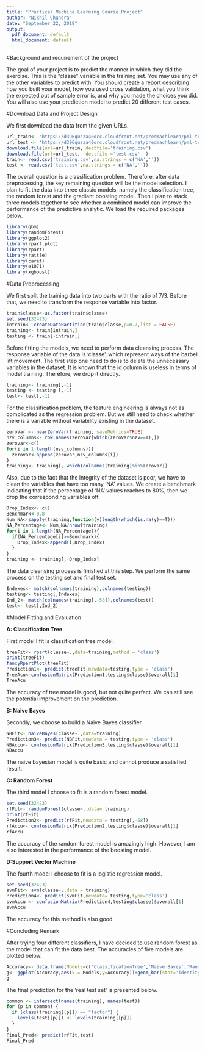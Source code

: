 ```yaml
---
title: "Practical Machine Learning Course Project"
author: "Nikhil Chandra"
date: "September 22, 2018"
output:
  pdf_document: default
  html_document: default
---
```

 

#Background and requirement of the project


The goal of your project is to predict the manner in which they did the exercise. This is the "classe" variable in the training set. You may use any of the other variables to predict with. You should create a report describing how you built your model, how you used cross validation, what you think the expected out of sample error is, and why you made the choices you did. You will also use your prediction model to predict 20 different test cases.

#Download Data and Project Design

We first download the data from the given URLs.

```r
url_train<- 'https://d396qusza40orc.cloudfront.net/predmachlearn/pml-training.csv'
url_test <- 'https://d396qusza40orc.cloudfront.net/predmachlearn/pml-testing.csv'
download.file(url=url_train, destfile='training.csv')
download.file(url=url_test,  destfile ='test.csv'  )
train<- read.csv('training.csv',na.strings = c('NA',''))
test <- read.csv('test.csv',na.strings = c('NA',''))
```

The overall question is a classification problem. Therefore, after data preprocessing, the key remaining question will be the model selection. I plan to fit the data into three classic models,
namely the classification tree, the random forest and the gradiant boosting model. Then I plan to stack three models together to see whether a combined model can improve the performance of the predictive analytic. We load the required packages below.

```r
library(gbm)
library(randomForest)
library(ggplot2)
library(rpart.plot)
library(rpart)
library(rattle)
library(caret)
library(e1071)
library(xgboost)
```

#Data Preprocessing

We first split the training data into two parts with the ratio of 7/3. Before that, we need to transform the response variable into factor.

```r
train$classe<-as.factor(train$classe)
set.seed(32423)
intrain<- createDataPartition(train$classe,p=0.7,list = FALSE)
training<- train[intrain,]
testing <- train[-intrain,]
```

Before fitting the models, we need to perform data cleansing process. The response variable of the data is 'classe', which represent ways of the barbell lift movement. The first step one need to do is to delete the unnecessary variables in the dataset. It is known that the id column is useless in terms of model training. Therefore, we drop it directly.

```r
training<- training[,-1]
testing <- testing [,-1]
test<- test[,-1]
```

For the classification problem, the feature engineering is always not as complicated as the regression problem. But we still need to check whether there is a variable without variability existing in the dataset. 

```r
zeroVar <- nearZeroVar(training, saveMetrics=TRUE)
nzv_columns<- row.names(zeroVar[which(zeroVar$nzv==T),])
zerovar<-c()
for(i in 1:length(nzv_columns)){
  zerovar<-append(zerovar,nzv_columns[i])
}
training<- training[,-which(colnames(training)%in%zerovar)]
```

Also, due to the fact that the integrity of the dataset is poor, we have to clean the variables that have too many 'NA' values. We create a benchmark indicating that if the percentage of 'NA' values reaches to 80%, then we drop the corresponding variables off.

```r
Drop_Index<- c()
Benchmark<-0.8
Num_NA<-sapply(training,function(y)length(which(is.na(y)==T)))
NA_Percentage<- Num_NA/nrow(training)
for(i in 1:length(NA_Percentage)){
  if(NA_Percentage[i]>=Benchmark){
    Drop_Index<-append(i,Drop_Index)
  }
}
training <- training[,-Drop_Index]
```

The data cleansing process is finished at this step. We perform the same process on the testing set and final test set.

```r
Indexes<- match(colnames(training),colnames(testing))
testing<- testing[,Indexes]
Ind_2<- match(colnames(training[,-58]),colnames(test))
test<- test[,Ind_2]
```


#Model Fitting and Evaluation

**A: Classification Tree**

First model I fit is classification tree model.

```r
treeFit<- rpart(classe~.,data=training,method = 'class')
print(treeFit)
fancyRpartPlot(treeFit)
Prediction1<- predict(treeFit,newdata=testing,type = 'class')
TreeAcu<-confusionMatrix(Prediction1,testing$classe)$overall[1]
TreeAcu
```

The accuracy of tree model is good, but not quite perfect. We can still see the potential improvement on the prediction.

**B: Naive Bayes**

Secondly, we choose to build a Naive Bayes classifier.

```r
NBFit<- naiveBayes(classe~.,data=training)
Prediction3<- predict(NBFit,newdata = testing,type = 'class')
NBAccu<- confusionMatrix(Prediction3,testing$classe)$overall[1]
NBAccu
```

The naive bayesian model is quite basic and cannot produce a satisfied result.

**C: Random Forest**

The third model I choose to fit is a random forest model.

```r
set.seed(32423)
rfFit<- randomForest(classe~.,data= training)
print(rfFit)
Prediction2<- predict(rfFit,newdata = testing[,-58])
rfAccu<- confusionMatrix(Prediction2,testing$classe)$overall[1]
rfAccu
```

The accuracy of the random forest model is amazingly high. However, I am also interested in the performance of the boosting model.

**D:Support Vector Machine**

The fourth model I choose to fit is a logistic regression model. 

```r
set.seed(32423)
svmFit<- svm(classe~.,data = training)
Prediction4<- predict(svmFit,newdata= testing,type='class')
svmAccu <- confusionMatrix(Prediction4,testing$classe)$overall[1]
svmAccu
```

The accuracy for this method is also good.

#Concluding Remark

After trying four different classifiers, I have decided to use random forest as the model that can fit the data best. The accuracies of five models are plotted below.

```r
Accuracy<- data.frame(Models=c('ClassificationTree','Naive Bayes','Random Forest','Support Vector Machine'), Accuracy= c(TreeAcu,NBAccu,rfAccu,svmAccu))
g<- ggplot(Accuracy,aes(x = Models,y=Accuracy))+geom_bar(stat='identity')+theme_bw()+ggtitle('Comparison of Accuracy')
g
```

The final prediction for the 'real test set' is presented below.

```r
common <- intersect(names(training), names(test)) 
for (p in common) { 
  if (class(training[[p]]) == "factor") { 
    levels(test[[p]]) <- levels(training[[p]]) 
  } 
}
Final_Pred<- predict(rfFit,test)
Final_Pred
```
